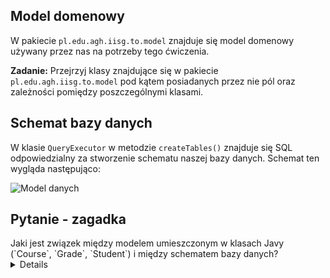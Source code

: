 
## Model domenowy

W pakiecie `pl.edu.agh.iisg.to.model` znajduje się model domenowy używany przez nas na potrzeby tego ćwiczenia. 

**Zadanie:** Przejrzyj klasy znajdujące się w pakiecie `pl.edu.agh.iisg.to.model` pod kątem posiadanych przez nie pól oraz zależności pomiędzy poszczególnymi klasami.


## Schemat bazy danych

W klasie `QueryExecutor` w metodzie `createTables()` znajduje się SQL odpowiedzialny za stworzenie schematu naszej bazy danych. Schemat ten wygląda następująco:

![Model danych](/01-persistance-active-record/database-schema.png)



## Pytanie - zagadka 


<Callout type="info">
Jaki jest związek między modelem umieszczonym w klasach Javy (`Course`, `Grade`, `Student`) i między schematem bazy danych?
</Callout>

<br />
<Details>

Schemat bazy danych niemalże pokrywa się ze modelem domenowym.
Mamy:

- Klasę `Student` - tabelę `student` w bazie danych
- Klasę `Course` - tabelę `course` w bazie danych
- Klasę `Grade` - tabelę `grade` w bazie danych

Dodatkową tabelą w bazie danych jest `student_course`, która odwzorowuje połączenie między `Student` i `Course`. Jest to tzw. tabela łącznikowa. Pozwala ona na odwzorowanie relacji wiele do wielu.

**Wniosek** 

We wzorcu ActiveRecord model jest ściśle związany z bazą danych - klasy odpowiadają tabelom w bazie, mogą też istnieć dodatkowe tabele łącznikowe pozwalające na odwzorowanie relacji między klasami.



</Details>